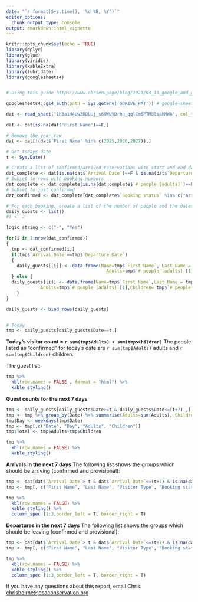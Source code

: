 ```yaml
---
date: "`r format(Sys.time(), '%d %B, %Y')`"
editor_options: 
  chunk_output_type: console
output: rmarkdown::html_vignette
---
```


```r
knitr::opts_chunk$set(echo = TRUE)
library(dplyr)
library(glue)
library(viridis) 
library(kableExtra)
library(lubridate)
library(googlesheets4)


# Using this guide https://www.obrien.page/blog/2023/03_10_google_and_github_actions/

googlesheets4::gs4_auth(path = Sys.getenv('GDRIVE_PAT')) # google-sheets-github@astral-web-375220.iam.gserviceaccount.com

dat <- read_sheet("1h3a1H4UwZHDUUj_s6MWUVDrhn_qqlCm6PTM8lsaHMWA", col_type="cccccDcDcnnnnnnnccccccccccccccc")

dat <- dat[is.na(dat$'First Name')==F,]

# Remove the year row
dat <- dat[!(dat$'First Name' %in% c(2025,2026,2027)),]

# Get todays date
t <- Sys.Date()

# Create a list of confirmed/arrived reservations with start and end dates.
dat_complete <- dat[is.na(dat$`Arrival Date`)==F & is.na(dat$`Departure Date`)==F,]
# Subset to rows with booking numbers
dat_complete <- dat_complete[is.na(dat_complete$`# people [adults]`)==F,]
# Subset to just confirmed
dat_confirmed <- dat_complete[dat_complete$`Booking status` %in% c("Arrived", "Confirmed", "Confirmed_100", "Confirmed_50" ),]
```

```r
# For each booking, create a list of the number of people and the dates active
daily_guests <- list()
#i <- 2

logic_string <- c("-", "Yes")

for(i in 1:nrow(dat_confirmed))
{
  tmp <- dat_confirmed[i,]
  if(tmp$`Arrival Date`==tmp$`Departure Date`)
  {
    daily_guests[[i]] <- data.frame(Name=tmp$`First Name`, Last_Name = tmp$`Last Name`,Date=tmp$`Arrival Date`[1],
                                      Adults=tmp$`# people [adults]`[1],Children= tmp$`# people [kids u12]`[1], Arrive_today="Yes", Day_visit_only="Yes")     
  } else {
  daily_guests[[i]] <- data.frame(Name=tmp$`First Name`,Last_Name = tmp$`Last Name`, Date=seq(tmp$`Arrival Date`, tmp$`Departure Date`, by=1 ),
             Adults=tmp$`# people [adults]`[1],Children= tmp$`# people [kids u12]`[1],Arrive_today=logic_string[as.numeric(tmp$`Arrival Date`==t)+1], Day_visit_only="-")
    }
}

daily_guests <- bind_rows(daily_guests)


# Today
tmp <- daily_guests[daily_guests$Date==t,]

```

**Today's visitor count = `r sum(tmp$Adults) + sum(tmp$Children)`** 
The people listed as "confirmed" for today's date are `r sum(tmp$Adults)` adults and `r sum(tmp$Children)` children.

The guest list:

```r
tmp %>%
  kbl(row.names = FALSE , format = "html") %>%
  kable_styling() 

```

**Guest counts for the next 7 days**

```r
tmp <- daily_guests[daily_guests$Date>=t & daily_guests$Date<=(t+7) ,]
tmp <- tmp %>% group_by(Date) %>% summarise(Adults=sum(Adults), Children=sum(Children))
tmp$Day <- weekdays(tmp$Date)
tmp <- tmp[,c("Date", "Day", "Adults", "Children")]
tmp$Total <- tmp$Adults+tmp$Children
```

```r
tmp %>%
  kbl(row.names = FALSE) %>%
  kable_styling() 
```


**Arrivals in the next 7 days** The following list shows the groups which should be arriving (confirmed and provisional):

```r
tmp <- dat[dat$`Arrival Date`> t & dat$`Arrival Date`<=(t+7) & is.na(dat$`Arrival Date`)==F & dat$`Booking status`!="Cancelled",]
tmp <- tmp[, c("First Name", "Last Name", "Visitor Type", "Booking status", "Arrival Date", "# Nights", "# people [adults]", "# people [kids u12]")]

```

```r
tmp %>%
  kbl(row.names = FALSE) %>%
  kable_styling() %>% 
  column_spec (1:3,border_left = T, border_right = T) 
```

**Departures in the next 7 days** The following list shows the groups which should be leaving (confirmed and provisional):

```r
 
tmp <- dat[dat$`Arrival Date`> t & dat$`Arrival Date`<=(t+7) & is.na(dat$`Arrival Date`)==F & dat$`Booking status`!="Cancelled",]
tmp <- tmp[, c("First Name", "Last Name", "Visitor Type", "Booking status", "Arrival Date", "# Nights", "# people [adults]", "# people [kids u12]")]

```

```r
tmp %>%
  kbl(row.names = FALSE) %>%
  kable_styling() %>% 
  column_spec (1:3,border_left = T, border_right = T) 
```

If you have any questions about this report, email Chris: <chrisbeirne@osaconservation.org>